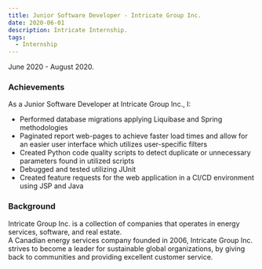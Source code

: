 ```yaml
---
title: Junior Software Developer - Intricate Group Inc.
date: 2020-06-01
description: Intricate Internship.
tags:
  - Internship
---
```


June 2020 - August 2020.

### Achievements

As a Junior Software Developer at Intricate Group Inc., I:

- Performed database migrations applying Liquibase and Spring methodologies
- Paginated report web-pages to achieve faster load times and allow for an easier user interface which utilizes user-specific filters
- Created Python code quality scripts to detect duplicate or unnecessary parameters found in utilized scripts
- Debugged and tested utilizing JUnit
- Created feature requests for the web application in a CI/CD environment using JSP and Java

### Background

Intricate Group Inc. is a collection of companies that operates in energy services, software, and real estate.  
A Canadian energy services company founded in 2006, Intricate Group Inc. strives to become a leader for sustainable global organizations, by giving back to communities and providing excellent customer service.
